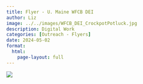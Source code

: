 ```yaml
---
title: Flyer - U. Maine WFCB DEI
author: Liz
image: ../../images/WFCB_DEI_CrockpotPotluck.jpg
description: Digital Work
categories: [Outreach - Flyers]
date: 2024-05-02
format:
  html:
    page-layout: full
---
```


![](../../images/WFCB_DEI_CrockpotPotluck.jpg)